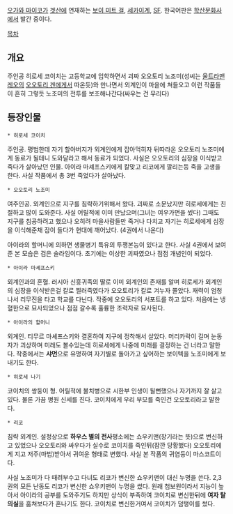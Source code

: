 [[오가와 마이코]]가 [[겟산]]에 연재하는 [[보이 미트 걸]], [[세카이계]], [[SF]]. 한국어판은 [[학산문화사]]에서 발간 중이다.

[[목차]]

== 개요 ==
주인공 히로세 코이치는 고등학교에 입학하면서 괴짜 오오토리 노조미(성씨는 [[울트라맨 레오]]의 [[오오토리 겐]]에게서 따온듯)와 만나면서 외계인이 마을에 쳐들오고 이런 작품들이 흔히 그렇듯 노조미의 전투를 보조해나간다(싸우는 건 무리다)

== 등장인물 ==

 * 히로세 코이치
주인공. 평범한데 자기 할아버지가 외계인에게 잡아먹히자 뒤따라온 오오토리 노조미에게 동료가 될테니 도와달라고 해서 동료가 되었다. 사실은 오오토리의 심장을 이식받고 죽다가 살아났던 인물. 아이라 마셰프스키에게 칼맞고 리코에게 깔리는등 죽을 고생을 한다. 사실 작품에서 총 3번 죽었다가 살아났다.

 * 오오토리 노조미
여주인공. 외계인으로 지구를 침략하기위해서 왔다. 괴짜로 소문났지만 히로세에게는 친절하고 많이 도와준다. 사실 어릴적에 이미 만났으며(그녀는 여우가면을 썼다) 그때도 지구를 침공하려고 했으나 오히려 마을사람들만 죽거나 다치고 자기는 히로세에게 심장을 이식해준채 잠이 들다가 현대에 깨어났다. (4권에서 나온다)

아이라의 할머니에 의하면 생물병기 특유의 투쟁본능이 있다고 한다. 사실 4권에서 보여준 본 모습은 검은 슬라임이다. 초기에는 이상한 괴짜였으나 점점 개념인이 되었다. 

 * 아이라 마셰프스키
외계인과의 혼혈. 러시아 신흥귀족의 딸로 이미 외계인의 존재를 알며 히로세가 외계인의 심장을 이식받은걸 칼로 찔러죽였다가 오오토리가 칼로 겨누자 쫄았다. 재력이 엄청나서 리무진을 타고 학교를 다닌다. 작중에 오오토리의 서포트를 하고 있다. 처음에는 냉혈한으로 묘사되었으나 점점 갈수록 훌륭한 조력자로 묘사된다. 

 * 아이라의 할머니
외계인. 티무르 마셰프스키와 결혼하여 지구에 정착해서 살았다. 머리카락이 길며 눈동자가 괴상하며 미래도 볼수있는데 히로세에게 나중에 미래를 결정하는 건 너라고 말한다. 작중에서는 '''샤먼'''으로 유명하여 자기별로 돌아가고 싶어하는 보이텍을 노조미에게 보내기도 한다. 

 * 히로세 나기
코이치의 쌍둥이 형. 어릴적에 불치병으로 시한부 인생이 될뻔했으나 자기까지 잘 살고 있다. 물론 가끔 병원 신세를 진다. 코이치에게 우리 부모를 죽인건 오오토리라고 말한다.

 * 리코
침략 외계인. 설정상으로 '''하우스 별의 전사'''평소에는 쇼우키맨(장기라는 뜻)으로 변신하고 있었으나 오오토리와 싸우다가 실수로 코이치를 죽인뒤(잠깐 당황했다) 오오토리에게 지고 저주(마법)받아서 귀여운 형태로 변했다. 사실 본 작품의 귀염둥이 마스코트이다.

사실 노조미가 다 때려부수고 다녀도 리코가 변신한 쇼우키맨이 대신 누명을 쓴다. 2,3권의 모든 난동도 리코가 변신한 쇼우키맨이 누명을 썼다. 원래 첩보원이라서 지능이 높아서 아이라의 공부를 도와주기도 하지만 상식이 부족하여 코이치로 변신한뒤에 '''여자 탈의실'''을 훔쳐보다가 혼나기도 한다. 코이치로 변신한거여서 코이치가 덤탱이를 썼다. 

